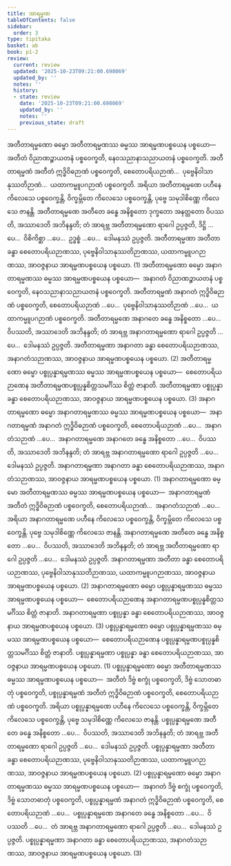```yaml
---
title: အာရမ္မဏ
tableOfContents: false
sidebar:
  order: 3
type: tipitaka
basket: ab
book: p1-2
review:
  current: review
  updated: '2025-10-23T09:21:00.698069'
  updated_by: ''
  notes: ''
  history:
  - state: review
    date: '2025-10-23T09:21:00.698069'
    updated_by: ''
    notes: ''
    previous_state: draft
---
```



<ReviewStatus review={frontmatter.review} showDetails={true} />

<HypothesisAnnotation frontmatter={frontmatter} />

<DynamicBreadcrumb />

<Division number="20" book="p1-2" e="ch" v="37" p="423">

<Paragraph number="2695" book="p1-2">
အတီတာရမ္မဏော ဓမ္မော အတီတာရမ္မဏဿ ဓမ္မဿ အာရမ္မဏပစ္စယေန ပစ္စယော—  အတီတံ ဝိညာဏဉ္စာယတနံ ပစ္စဝေက္ခတိ, နေဝသညာနာသညာယတနံ ပစ္စဝေက္ခတိ. အတီတာရမ္မဏံ အတီတံ ဣဒ္ဓိဝိဓဉာဏံ ပစ္စဝေက္ခတိ, စေတောပရိယဉာဏံ…  ပုဗ္ဗေနိဝါသာနုဿတိဉာဏံ…  ယထာကမ္မူပဂဉာဏံ ပစ္စဝေက္ခတိ. အရိယာ အတီတာရမ္မဏေ ပဟီနေ ကိလေသေ ပစ္စဝေက္ခန္တိ, ဝိက္ခမ္ဘိတေ ကိလေသေ ပစ္စဝေက္ခန္တိ, ပုဗ္ဗေ သမုဒါစိဏ္ဏေ ကိလေသေ ဇာနန္တိ. အတီတာရမ္မဏေ အတီတေ ခန္ဓေ အနိစ္စတော ဒုက္ခတော အနတ္တတော ဝိပဿတိ, အဿာဒေတိ အဘိနန္ဒတိ; တံ အာရဗ္ဘ အတီတာရမ္မဏော ရာဂေါ ဥပ္ပဇ္ဇတိ, ဒိဋ္ဌိ …ပေ…  ဝိစိကိစ္ဆာ …ပေ…  ဥဒ္ဓစ္စံ …ပေ…  ဒေါမနဿံ ဥပ္ပဇ္ဇတိ. အတီတာရမ္မဏာ အတီတာ ခန္ဓာ စေတောပရိယဉာဏဿ, ပုဗ္ဗေနိဝါသာနုဿတိဉာဏဿ, ယထာကမ္မူပဂဉာဏဿ, အာဝဇ္ဇနာယ အာရမ္မဏပစ္စယေန ပစ္စယော. (1)
</Paragraph>

<Paragraph number="2696" book="p1-2">
အတီတာရမ္မဏော ဓမ္မော အနာဂတာရမ္မဏဿ ဓမ္မဿ အာရမ္မဏပစ္စယေန ပစ္စယော—  အနာဂတံ ဝိညာဏဉ္စာယတနံ ပစ္စဝေက္ခတိ, နေဝသညာနာသညာယတနံ ပစ္စဝေက္ခတိ. အတီတာရမ္မဏံ အနာဂတံ ဣဒ္ဓိဝိဓဉာဏံ ပစ္စဝေက္ခတိ, စေတောပရိယဉာဏံ …ပေ…  ပုဗ္ဗေနိဝါသာနုဿတိဉာဏံ …ပေ…  ယထာကမ္မူပဂဉာဏံ ပစ္စဝေက္ခတိ. အတီတာရမ္မဏေ အနာဂတေ ခန္ဓေ အနိစ္စတော …ပေ…  ဝိပဿတိ, အဿာဒေတိ အဘိနန္ဒတိ; တံ အာရဗ္ဘ အနာဂတာရမ္မဏော ရာဂေါ ဥပ္ပဇ္ဇတိ …ပေ…  ဒေါမနဿံ ဥပ္ပဇ္ဇတိ. အတီတာရမ္မဏာ အနာဂတာ ခန္ဓာ စေတောပရိယဉာဏဿ, အနာဂတံသဉာဏဿ, အာဝဇ္ဇနာယ အာရမ္မဏပစ္စယေန ပစ္စယော. (2)
</Paragraph>

<Paragraph number="2697" book="p1-2">
အတီတာရမ္မဏော ဓမ္မော ပစ္စုပ္ပန္နာရမ္မဏဿ ဓမ္မဿ အာရမ္မဏပစ္စယေန ပစ္စယော—  စေတောပရိယဉာဏေန အတီတာရမ္မဏပစ္စုပ္ပန္နစိတ္တသမင်္ဂိဿ စိတ္တံ ဇာနာတိ. အတီတာရမ္မဏာ ပစ္စုပ္ပန္နာ ခန္ဓာ စေတောပရိယဉာဏဿ, အာဝဇ္ဇနာယ အာရမ္မဏပစ္စယေန ပစ္စယော. (3)
</Paragraph>

</Division>
<Division number="21" book="p1-2" e="ch" v="37" p="424">

<Paragraph number="2698" book="p1-2">
အနာဂတာရမ္မဏော ဓမ္မော အနာဂတာရမ္မဏဿ ဓမ္မဿ အာရမ္မဏပစ္စယေန ပစ္စယော—  အနာဂတာရမ္မဏံ အနာဂတံ ဣဒ္ဓိဝိဓဉာဏံ ပစ္စဝေက္ခတိ, စေတောပရိယဉာဏံ …ပေ…  အနာဂတံသဉာဏံ …ပေ…  အနာဂတာရမ္မဏေ အနာဂတေ ခန္ဓေ အနိစ္စတော …ပေ…  ဝိပဿတိ, အဿာဒေတိ အဘိနန္ဒတိ; တံ အာရဗ္ဘ အနာဂတာရမ္မဏော ရာဂေါ ဥပ္ပဇ္ဇတိ …ပေ…  ဒေါမနဿံ ဥပ္ပဇ္ဇတိ. အနာဂတာရမ္မဏာ အနာဂတာ ခန္ဓာ စေတောပရိယဉာဏဿ, အနာဂတံသဉာဏဿ, အာဝဇ္ဇနာယ အာရမ္မဏပစ္စယေန ပစ္စယော. (1)
</Paragraph>

<Paragraph number="2699" book="p1-2">
အနာဂတာရမ္မဏော ဓမ္မော အတီတာရမ္မဏဿ ဓမ္မဿ အာရမ္မဏပစ္စယေန ပစ္စယော—  အနာဂတာရမ္မဏံ အတီတံ ဣဒ္ဓိဝိဓဉာဏံ ပစ္စဝေက္ခတိ, စေတောပရိယဉာဏံ…  အနာဂတံသဉာဏံ …ပေ…  အရိယာ အနာဂတာရမ္မဏေ ပဟီနေ ကိလေသေ ပစ္စဝေက္ခန္တိ, ဝိက္ခမ္ဘိတေ ကိလေသေ ပစ္စဝေက္ခန္တိ. ပုဗ္ဗေ သမုဒါစိဏ္ဏေ ကိလေသေ ဇာနန္တိ. အနာဂတာရမ္မဏေ အတီတေ ခန္ဓေ အနိစ္စတော …ပေ…  ဝိပဿတိ, အဿာဒေတိ အဘိနန္ဒတိ; တံ အာရဗ္ဘ အတီတာရမ္မဏော ရာဂေါ ဥပ္ပဇ္ဇတိ …ပေ…  ဒေါမနဿံ ဥပ္ပဇ္ဇတိ. အနာဂတာရမ္မဏာ အတီတာ ခန္ဓာ စေတောပရိယဉာဏဿ, ပုဗ္ဗေနိဝါသာနုဿတိဉာဏဿ, ယထာကမ္မူပဂဉာဏဿ, အာဝဇ္ဇနာယ အာရမ္မဏပစ္စယေန ပစ္စယော. (2)
</Paragraph>

<Paragraph number="2700" book="p1-2">
အနာဂတာရမ္မဏော ဓမ္မော ပစ္စုပ္ပန္နာရမ္မဏဿ ဓမ္မဿ အာရမ္မဏပစ္စယေန ပစ္စယော—  စေတောပရိယဉာဏေန အနာဂတာရမ္မဏပစ္စုပ္ပန္နစိတ္တသမင်္ဂိဿ စိတ္တံ ဇာနာတိ. အနာဂတာရမ္မဏာ ပစ္စုပ္ပန္နာ ခန္ဓာ စေတောပရိယဉာဏဿ, အာဝဇ္ဇနာယ အာရမ္မဏပစ္စယေန ပစ္စယော. (3)
</Paragraph>

</Division>
<Division number="22" book="p1-2" e="ch" v="37" p="424">

<Paragraph number="2701" book="p1-2">
ပစ္စုပ္ပန္နာရမ္မဏော ဓမ္မော ပစ္စုပ္ပန္နာရမ္မဏဿ ဓမ္မဿ အာရမ္မဏပစ္စယေန ပစ္စယော—  စေတောပရိယဉာဏေန ပစ္စုပ္ပန္နာရမ္မဏပစ္စုပ္ပန္နစိတ္တသမင်္ဂိဿ စိတ္တံ ဇာနာတိ. ပစ္စုပ္ပန္နာရမ္မဏာ ပစ္စုပ္ပန္နာ ခန္ဓာ စေတောပရိယဉာဏဿ, အာဝဇ္ဇနာယ အာရမ္မဏပစ္စယေန ပစ္စယော. (1)
</Paragraph>

<Paragraph number="2702" book="p1-2">
ပစ္စုပ္ပန္နာရမ္မဏော ဓမ္မော အတီတာရမ္မဏဿ ဓမ္မဿ အာရမ္မဏပစ္စယေန ပစ္စယော—  အတီတံ ဒိဗ္ဗံ စက္ခုံ ပစ္စဝေက္ခတိ, ဒိဗ္ဗံ သောတဓာတုံ ပစ္စဝေက္ခတိ, ပစ္စုပ္ပန္နာရမ္မဏံ အတီတံ ဣဒ္ဓိဝိဓဉာဏံ ပစ္စဝေက္ခတိ, စေတောပရိယဉာဏံ ပစ္စဝေက္ခတိ. အရိယာ ပစ္စုပ္ပန္နာရမ္မဏေ ပဟီနေ ကိလေသေ ပစ္စဝေက္ခန္တိ, ဝိက္ခမ္ဘိတေ ကိလေသေ ပစ္စဝေက္ခန္တိ, ပုဗ္ဗေ သမုဒါစိဏ္ဏေ ကိလေသေ ဇာနန္တိ. ပစ္စုပ္ပန္နာရမ္မဏေ အတီတေ ခန္ဓေ အနိစ္စတော …ပေ…  ဝိပဿတိ, အဿာဒေတိ အဘိနန္ဒတိ; တံ အာရဗ္ဘ အတီတာရမ္မဏော ရာဂေါ ဥပ္ပဇ္ဇတိ …ပေ…  ဒေါမနဿံ ဥပ္ပဇ္ဇတိ. ပစ္စုပ္ပန္နာရမ္မဏာ အတီတာ ခန္ဓာ စေတောပရိယဉာဏဿ, ပုဗ္ဗေနိဝါသာနုဿတိဉာဏဿ, ယထာကမ္မူပဂဉာဏဿ, အာဝဇ္ဇနာယ အာရမ္မဏပစ္စယေန ပစ္စယော. (2)
</Paragraph>

<Paragraph number="2703" book="p1-2">
ပစ္စုပ္ပန္နာရမ္မဏော ဓမ္မော အနာဂတာရမ္မဏဿ ဓမ္မဿ အာရမ္မဏပစ္စယေန ပစ္စယော—  အနာဂတံ ဒိဗ္ဗံ စက္ခုံ ပစ္စဝေက္ခတိ, ဒိဗ္ဗံ သောတဓာတုံ ပစ္စဝေက္ခတိ, ပစ္စုပ္ပန္နာရမ္မဏံ အနာဂတံ ဣဒ္ဓိဝိဓဉာဏံ ပစ္စဝေက္ခတိ, စေတောပရိယဉာဏံ …ပေ…  ပစ္စုပ္ပန္နာရမ္မဏေ အနာဂတေ ခန္ဓေ အနိစ္စတော …ပေ…  ဝိပဿတိ …ပေ…  တံ အာရဗ္ဘ အနာဂတာရမ္မဏော ရာဂေါ ဥပ္ပဇ္ဇတိ …ပေ…  ဒေါမနဿံ ဥပ္ပဇ္ဇတိ. ပစ္စုပ္ပန္နာရမ္မဏာ အနာဂတာ ခန္ဓာ စေတောပရိယဉာဏဿ, အနာဂတံသဉာဏဿ, အာဝဇ္ဇနာယ အာရမ္မဏပစ္စယေန ပစ္စယော. (3)
</Paragraph>
</Division>